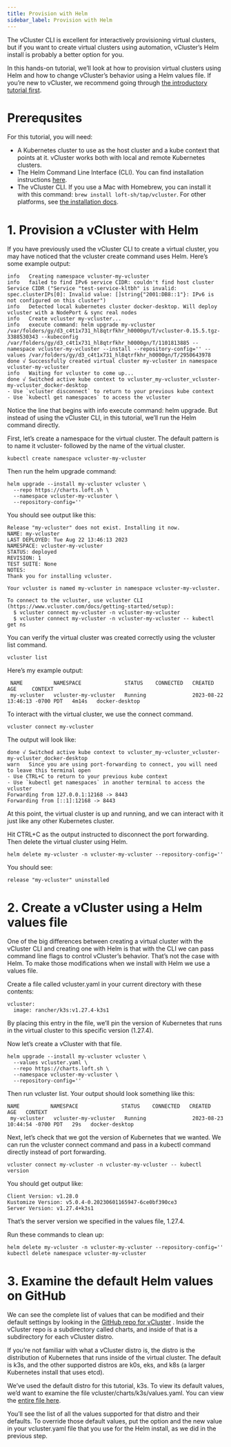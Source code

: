 ```yaml
---
title: Provision with Helm
sidebar_label: Provision with Helm
---
```


The vCluster CLI is excellent for interactively provisioning virtual clusters, but if you want to create virtual clusters using automation, vCluster’s Helm install is probably a better option for you.

In this hands-on tutorial, we’ll look at how to provision virtual clusters using Helm and how to change vCluster’s behavior using a Helm values file.
If you’re new to vCluster, we recommend going through [the introductory tutorial first](https://loft.sh/blog/intro-to-vcluster-tutorial/?utm_medium=reader&utm_source=other&utm_campaign=blog_creating-virtual-kubernetes-clusters-with-vcluster-and-helm).

# Prerequsites
For this tutorial, you will need:

- A Kubernetes cluster to use as the host cluster and a kube context that points at it. vCluster works both with local and remote Kubernetes clusters.
- The Helm Command Line Interface (CLI). You can find installation instructions [here](https://helm.sh/docs/intro/install/?_gl=1*158hplf*_ga*MjEzODEwMTQ1My4xNjY3MjA5OTgx*_ga_4RQQZ3WGE9*MTY5NjMyMTgwMy4xMzcuMS4xNjk2MzI0MDAzLjE2LjAuMA..*_gcl_au*MTYzMDM2NDc5NC4xNjkwMzczNjIyLjIwMTE4NTM2MTIuMTY5NTA0NjA0Ny4xNjk1MDQ2MDQ2/).
- The vCluster CLI. If you use a Mac with Homebrew, you can install it with this command: `brew install loft-sh/tap/vcluster`. For other platforms, see [the installation docs](../getting-started/setup.mdx).
# 1. Provision a vCluster with Helm
If you have previously used the vCluster CLI to create a virtual cluster, you may have noticed that the vcluster create command uses Helm. Here’s some example output:

```
info   Creating namespace vcluster-my-vcluster
info   failed to find IPv6 service CIDR: couldn't find host cluster Service CIDR ("Service "test-service-kltbh" is invalid: spec.clusterIPs[0]: Invalid value: []string{"2001:DB8::1"}: IPv6 is not configured on this cluster")
info   Detected local kubernetes cluster docker-desktop. Will deploy vcluster with a NodePort & sync real nodes
info   Create vcluster my-vcluster...
info   execute command: helm upgrade my-vcluster /var/folders/gy/d3_c4t1x731_hl8qtrfkhr_h0000gn/T/vcluster-0.15.5.tgz-3388530343 --kubeconfig /var/folders/gy/d3_c4t1x731_hl8qtrfkhr_h0000gn/T/1101813885 --namespace vcluster-my-vcluster --install --repository-config='' --values /var/folders/gy/d3_c4t1x731_hl8qtrfkhr_h0000gn/T/2950643978
done √ Successfully created virtual cluster my-vcluster in namespace vcluster-my-vcluster
info   Waiting for vcluster to come up...
done √ Switched active kube context to vcluster_my-vcluster_vcluster-my-vcluster_docker-desktop
- Use `vcluster disconnect` to return to your previous kube context
- Use `kubectl get namespaces` to access the vcluster
```
Notice the line that begins with info execute command: helm upgrade.
But instead of using the vCluster CLI, in this tutorial, we’ll run the Helm command directly.

First, let’s create a namespace for the virtual cluster. The default pattern is to name it vcluster- followed by the name of the virtual cluster.

```
kubectl create namespace vcluster-my-vcluster
```
Then run the helm upgrade command:

```
helm upgrade --install my-vcluster vcluster \
  --repo https://charts.loft.sh \
  --namespace vcluster-my-vcluster \
  --repository-config=''
```
You should see output like this:

```
Release "my-vcluster" does not exist. Installing it now.
NAME: my-vcluster
LAST DEPLOYED: Tue Aug 22 13:46:13 2023
NAMESPACE: vcluster-my-vcluster
STATUS: deployed
REVISION: 1
TEST SUITE: None
NOTES:
Thank you for installing vcluster.

Your vcluster is named my-vcluster in namespace vcluster-my-vcluster.

To connect to the vcluster, use vcluster CLI (https://www.vcluster.com/docs/getting-started/setup):
  $ vcluster connect my-vcluster -n vcluster-my-vcluster
  $ vcluster connect my-vcluster -n vcluster-my-vcluster -- kubectl get ns
```

You can verify the virtual cluster was created correctly using the vcluster list command.

```
vcluster list
```
Here’s my example output:

```
 NAME          NAMESPACE              STATUS    CONNECTED   CREATED                         AGE     CONTEXT
 my-vcluster   vcluster-my-vcluster   Running               2023-08-22 13:46:13 -0700 PDT   4m14s   docker-desktop
```
To interact with the virtual cluster, we use the connect command.

```
vcluster connect my-vcluster
```
The output will look like:

```
done √ Switched active kube context to vcluster_my-vcluster_vcluster-my-vcluster_docker-desktop
warn   Since you are using port-forwarding to connect, you will need to leave this terminal open
- Use CTRL+C to return to your previous kube context
- Use `kubectl get namespaces` in another terminal to access the vcluster
Forwarding from 127.0.0.1:12168 -> 8443
Forwarding from [::1]:12168 -> 8443
```
At this point, the virtual cluster is up and running, and we can interact with it just like any other Kubernetes cluster.

Hit CTRL+C as the output instructed to disconnect the port forwarding. Then delete the virtual cluster using Helm.

```
helm delete my-vcluster -n vcluster-my-vcluster --repository-config=''
```
You should see:

```
release "my-vcluster" uninstalled
```

# 2. Create a vCluster using a Helm values file
One of the big differences between creating a virtual cluster with the vCluster CLI and creating one with Helm is that with the CLI we can pass command line flags to control vCluster’s behavior. That’s not the case with Helm. To make those modifications when we install with Helm we use a values file.

Create a file called vcluster.yaml in your current directory with these contents:

```
vcluster:
  image: rancher/k3s:v1.27.4-k3s1
```
By placing this entry in the file, we’ll pin the version of Kubernetes that runs in the virtual cluster to this specific version (1.27.4).

Now let’s create a vCluster with that file.

```
helm upgrade --install my-vcluster vcluster \
  --values vcluster.yaml \
  --repo https://charts.loft.sh \
  --namespace vcluster-my-vcluster \
  --repository-config=''
```
Then run vcluster list. Your output should look something like this:

```
NAME          NAMESPACE              STATUS    CONNECTED   CREATED                         AGE   CONTEXT
 my-vcluster   vcluster-my-vcluster   Running               2023-08-23 10:44:54 -0700 PDT   29s   docker-desktop
```
Next, let’s check that we got the version of Kubernetes that we wanted. We can run the vcluster connect command and pass in a kubectl command directly instead of port forwarding.

```
vcluster connect my-vcluster -n vcluster-my-vcluster -- kubectl version
```
You should get output like:
```
Client Version: v1.28.0
Kustomize Version: v5.0.4-0.20230601165947-6ce0bf390ce3
Server Version: v1.27.4+k3s1
```
That’s the server version we specified in the values file, 1.27.4.

Run these commands to clean up:

```
helm delete my-vcluster -n vcluster-my-vcluster --repository-config=''
kubectl delete namespace vcluster-my-vcluster
```

# 3. Examine the default Helm values on GitHub
We can see the complete list of values that can be modified and their default settings by looking in the [GitHub repo for vCluster](https://github.com/loft-sh/vcluster) . Inside the vCluster repo is a subdirectory called charts, and inside of that is a subdirectory for each vCluster distro.

If you’re not familiar with what a vCluster distro is, the distro is the distribution of Kubernetes that runs inside of the virtual cluster. The default is k3s, and the other supported distros are k0s, eks, and k8s (a larger Kubernetes install that uses etcd).

We’ve used the default distro for this tutorial, k3s. To view its default values, we’d want to examine the file vcluster/charts/k3s/values.yaml.
You can view the [entire file here](https://github.com/loft-sh/vcluster/tree/v0.19/charts/k3s/values.yaml).

You’ll see the list of all the values supported for that distro and their defaults. To override those default values, put the option and the new value in your vcluster.yaml file that you use for the Helm install, as we did in the previous step.

